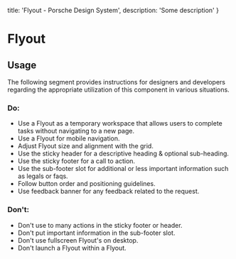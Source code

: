 
  title: 'Flyout - Porsche Design System',
  description: 'Some description'
}

# Flyout <ComponentStatus tagName="p-flyout"></ComponentStatus>

## Usage

The following segment provides instructions for designers and developers regarding the appropriate utilization of this
component in various situations.

### Do:

- Use a Flyout as a temporary workspace that allows users to complete tasks without navigating to a new page.
- Use a Flyout for mobile navigation.
- Adjust Flyout size and alignment with the grid.
- Use the sticky header for a descriptive heading & optional sub-heading.
- Use the sticky footer for a call to action.
- Use the sub-footer slot for additional or less important information such as legals or faqs.
- Follow button order and positioning guidelines.
- Use feedback banner for any feedback related to the request.

### Don't:

- Don't use to many actions in the sticky footer or header.
- Don't put important information in the sub-footer slot.
- Don't use fullscreen Flyout's on desktop.
- Don't launch a Flyout within a Flyout.